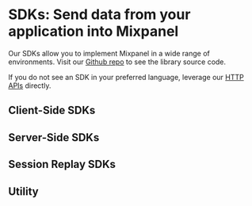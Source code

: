 
# SDKs: Send data from your application into Mixpanel

Our SDKs allow you to implement Mixpanel in a wide range of environments. Visit our [Github repo](https://mixpanel.com/partners/integrations) to see the library source code.

If you do not see an SDK in your preferred language, leverage our [HTTP APIs](https://developer.mixpanel.com/reference/ingestion-api) directly.

## Client-Side SDKs

<Cards>
  <Cards.Card icon title="Javascript" href="/docs/tracking-methods/sdks/javascript" />
  <Cards.Card icon title="React Native" href="/docs/tracking-methods/sdks/react-native" />
  <Cards.Card icon title="Android" href="/docs/tracking-methods/sdks/android" />
  <Cards.Card icon title="iOS (Objective-C)" href="/docs/tracking-methods/sdks/ios" />
  <Cards.Card icon title="iOS (Swift)" href="/docs/tracking-methods/sdks/swift" />
  <Cards.Card icon title="Flutter" href="/docs/tracking-methods/sdks/flutter" />
  <Cards.Card icon title="Unity" href="/docs/tracking-methods/sdks/unity" />
</Cards>

## Server-Side SDKs

<Cards>
  <Cards.Card icon title="Python" href="/docs/tracking-methods/sdks/python" />
  <Cards.Card icon title="Node.js" href="/docs/tracking-methods/sdks/nodejs" />
  <Cards.Card icon title="Ruby" href="/docs/tracking-methods/sdks/ruby" />
  <Cards.Card icon title="PHP" href="/docs/tracking-methods/sdks/php" />
  <Cards.Card icon title="Go" href="/docs/tracking-methods/sdks/go" />
  <Cards.Card icon title="Java" href="/docs/tracking-methods/sdks/java" />
</Cards>

## Session Replay SDKs

<Cards>
  <Cards.Card icon title="Session Replay (Android)" href="/docs/tracking-methods/sdks/android/android-replay" />
  <Cards.Card icon title="Session Replay (Swift)" href="/docs/tracking-methods/sdks/swift/swift-replay" />
</Cards>


## Utility

<Cards>
  <Cards.Card icon title="Mixpanel-utils Module↗" href="https://github.com/mixpanel/mixpanel-utils" target="_blank" />
</Cards>
